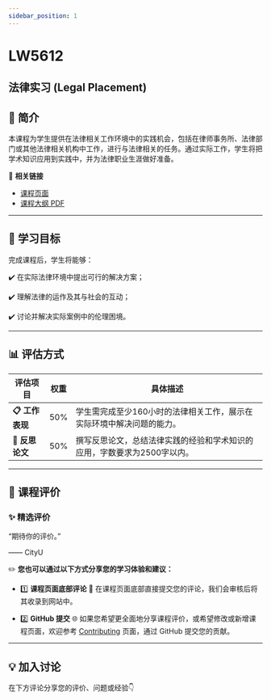 ```yaml
---
sidebar_position: 1
---
```


# LW5612
## 法律实习 (Legal Placement)

## **📘 简介**
本课程为学生提供在法律相关工作环境中的实践机会，包括在律师事务所、法律部门或其他法律相关机构中工作，进行与法律相关的任务。通过实际工作，学生将把学术知识应用到实践中，并为法律职业生涯做好准备。

🔗 **相关链接**
- [课程页面](https://www.cityu.edu.hk/catalogue/pg/202425/course/LW5612.htm)
- [课程大纲 PDF](https://www.cityu.edu.hk/catalogue/pg/202425/course/LW5612.pdf)

---

## **🎯 学习目标**

完成课程后，学生将能够：

✔️ 在实际法律环境中提出可行的解决方案；

✔️ 理解法律的运作及其与社会的互动；

✔️ 讨论并解决实际案例中的伦理困境。

---

## **📊 评估方式**

| **评估项目**         | **权重** | **具体描述**                                                                                       |
|---------------------|---------|---------------------------------------------------------------------------------------------------|
| **📋 工作表现**       | 50%     | 学生需完成至少160小时的法律相关工作，展示在实际环境中解决问题的能力。                                           |
| **📂 反思论文**       | 50%     | 撰写反思论文，总结法律实践的经验和学术知识的应用，字数要求为2500字以内。                                           |

---

## **💬 课程评价**

### ✨ **精选评价**
<div className={commentStyles.commentBox}>
    <p className={commentStyles.commentText}>
        “期待你的评价。”
    </p>
    <p className={commentStyles.commentAuthor}>—— CityU</p>
</div>

✏️ **您也可以通过以下方式分享您的学习体验和建议：**

- 1️⃣ **课程页面底部评论**
💬 在课程页面底部直接提交您的评论，我们会审核后将其收录到网站中。

- 2️⃣ **GitHub 提交**
🌐 如果您希望更全面地分享课程评价，或希望修改或新增课程页面，欢迎参考 [Contributing](/contributing) 页面，通过 GitHub 提交您的贡献。

---

## **💡 加入讨论**

在下方评论分享您的评价、问题或经验👇
<Utterances />
